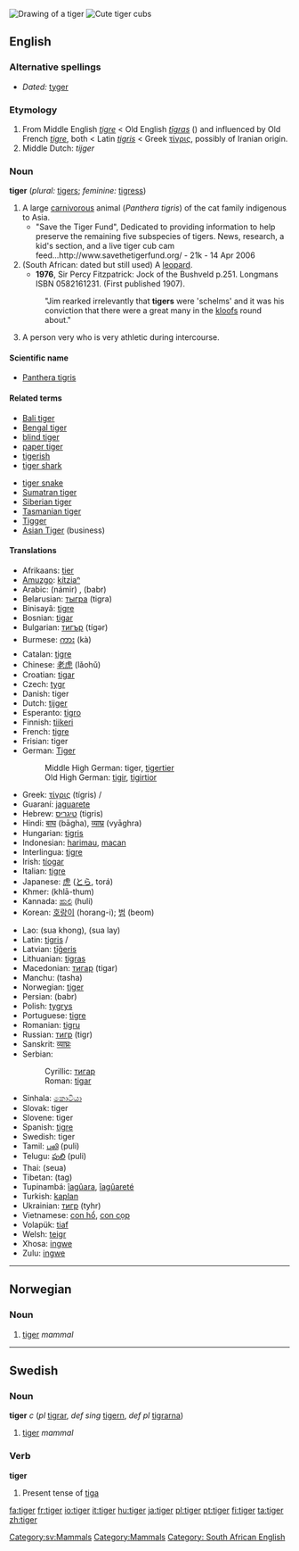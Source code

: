 {{wikipedia}}
[[Image:Tgr1.gif|right|Drawing of a tiger]]
[[Image:Tigercubs.jpg|right|Cute tiger cubs]]
==English==

===Alternative spellings===
* ''Dated:'' [[tyger]]

===Etymology===
#From Middle English ''[[tigre]]'' < Old English ''[[tigras|tīgras]]'' ({{p}}) and influenced by Old French ''[[tigre]]'', both < Latin ''[[tigris]]'' < Greek [[τίγρις]], possibly of Iranian origin.
#Middle Dutch: ''tijger''

===Noun===
'''tiger''' (''plural:'' [[tigers]]; ''feminine:'' [[tigress]])

# A large [[carnivorous]] animal (''Panthera tigris'') of the cat family indigenous to Asia.
#*"Save the Tiger Fund", Dedicated to providing information to help preserve the remaining five subspecies of tigers.  News, research, a kid's section, and a live tiger cub cam feed...http://www.savethetigerfund.org/ - 21k - 14 Apr 2006 
#(South African: dated but still used) A [[leopard]].
#*'''1976''', Sir Percy Fitzpatrick: Jock of the Bushveld p.251. Longmans ISBN 0582161231. (First published 1907).
#:"Jim rearked irrelevantly that '''tigers''' were 'schelms' and it was his conviction that there were a great many in the [[kloof]]s round about."
# {{US}} {{slang}} A person very who is very athletic during intercourse.

====Scientific name====
*[[Panthera tigris]]

====Related terms====
{{top}}
*[[Bali tiger]]
*[[Bengal tiger]]
*[[blind tiger]]
*[[paper tiger]]
*[[tigerish]]
*[[tiger shark]]
{{mid}}
*[[tiger snake]]
*[[Sumatran tiger]]
*[[Siberian tiger]]
*[[Tasmanian tiger]]
*[[Tigger]]
*[[Asian Tiger]] (business)
{{bottom}}

====Translations====
{{top}}
*Afrikaans: [[tier]]
*[[Amuzgo]]: [[kítziaⁿ]]
*Arabic: {{ARchar|[[نمر|نَمِرٌ]]}} (námir) {{m}}, {{ARchar|[[ببر|بَبرٌ]]}} (babr) {{m}}
*Belarusian: [[тыгра]] (tigra)
*Binisayâ: [[tigre]]
*Bosnian: [[tigar#Bosnian|tigar]] {{m}}
*Bulgarian: [[тигър]] (tígər) {{m}}
*Burmese: [[ကား]] (kà)
*Catalan: [[tigre]] {{m}}
*Chinese: [[老虎]] (lǎohǔ)
*Croatian: [[tigar#Croatian|tigar]] {{m}}
*Czech: [[tygr]] {{m}}
*Danish: tiger
*Dutch: [[tijger]] {{m}}
*Esperanto: [[tigro]]
*Finnish: [[tiikeri]]
*French: [[tigre]] {{m}}
*Frisian: tiger
*German: [[Tiger]] {{m}}
*:Middle High German: tiger, [[tigertier]]
*:Old High German: [[tigir]], [[tigirtior]]
*Greek: [[τίγρις]] (tígris) {{m}}/{{f}}
*Guaraní: [[jaguarete]]
*Hebrew: [[טיגריס]] (tigris) {{m}}
*Hindi: [[बाघ]] (bāgha), [[व्याघ्र]] (vyāghra)
*Hungarian: [[tigris]]
*Indonesian: [[harimau]], [[macan]]
*Interlingua: [[tigre]]
*Irish: [[tíogar]] {{m}}
*Italian: [[tigre]] {{m}}
*Japanese: [[虎]] ([[とら]], torá)
*Khmer: {{KMchar|[[ខាធំ]]}} (khlā-thum)
*Kannada: [[ಹುಲಿ]] (huli)
*Korean: [[호랑이]] (horang-i); [[범]] (beom)
{{mid}}
*Lao: (sua khong), (sua lay)
*Latin: [[tigris]] {{m}}/{{f}}
*Latvian: [[tīģeris]] {{m}}
*Lithuanian: [[tigras]] {{m}}
*Macedonian: [[тигар#Macedonian|тигар]] (tigar)
*Manchu: (tasha)
*Norwegian: [[#Norwegian|tiger]] {{m}}
*Persian: {{FAchar|[[ببر]]}} (babr)
*Polish: [[tygrys]] {{m}}
*Portuguese: [[tigre]] {{m}}
*Romanian: [[tigru]] {{m}}
*Russian: [[тигр]] (tigr) {{m}}
*Sanskrit: [[व्याघ्रः]] {{Unicode|(vyāghraḥ)}}
*Serbian:
*:Cyrillic: [[тигар#Serbian|тигар]] {{m}}
*:Roman: [[tigar#Serbian|tigar]] {{m}}
*Sinhala: [[කොටියා]] {{Unicode|(koṭiya)}}
*Slovak: tiger {{m}}
*Slovene: tiger {{m}}
*Spanish: [[tigre]] {{m}}
*Swedish: tiger
*Tamil: [[புலி]] (puli)
*Telugu: [[పులి]] (puli)
*Thai: {{THchar|[[เสือ]]}} (seua)
*Tibetan: (tag)
*Tupinambá: [[îagûara]], [[îagûareté]]
*Turkish: [[kaplan]]
*Ukrainian: [[тигр]] (tyhr)
*Vietnamese: [[con hổ]], [[con cọp]]
*Volapük: [[tiaf]]
*Welsh: [[teigr]] {{m}}
*Xhosa: [[ingwe]]
*Zulu: [[ingwe]]
{{bottom}}

----

==Norwegian==

===Noun===
{{no-noun-irreg|m|[[tigeren]]|[[tigre]]/[[tigere]]|[[tigrene]]/[[tigerene]]}}

# [[#Noun|tiger]] ''mammal''

----

==Swedish==

===Noun===
'''tiger''' ''c'' (''pl'' [[tigrar]], ''def sing'' [[tigern]], ''def pl'' [[tigrarna]])

# [[#Noun|tiger]] ''mammal''

===Verb===
'''tiger''' 

# Present tense of [[tiga#Swedish|tiga]]

[[Category:sv:Mammals]]
[[Category:Mammals]]
[[Category: South African English]]

[[fa:tiger]]
[[fr:tiger]]
[[io:tiger]]
[[it:tiger]]
[[hu:tiger]]
[[ja:tiger]]
[[pl:tiger]]
[[pt:tiger]]
[[fi:tiger]]
[[ta:tiger]]
[[zh:tiger]]